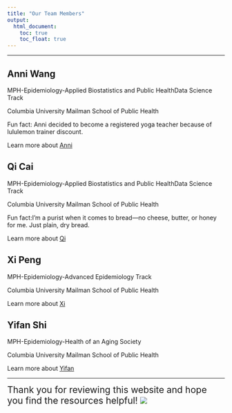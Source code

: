 ```yaml
---
title: "Our Team Members"
output: 
  html_document:
    toc: true
    toc_float: true
---
```


----------------

## **Anni Wang**
MPH-Epidemiology-Applied Biostatistics and Public HealthData Science Track

Columbia University Mailman School of Public Health

Fun fact: Anni decided to become a registered yoga teacher because of lululemon trainer discount.

Learn more about [Anni](https://aw2468.github.io/)

## **Qi Cai**
MPH-Epidemiology-Applied Biostatistics and Public HealthData Science Track

Columbia University Mailman School of Public Health

Fun fact:I’m a purist when it comes to bread—no cheese, butter, or honey for me. Just plain, dry bread.

Learn more about [Qi](https://cathy237-cq.github.io)

## **Xi Peng**
MPH-Epidemiology-Advanced Epidemiology Track

Columbia University Mailman School of Public Health

Learn more about [Xi](https://xiii11.github.io/)

## **Yifan Shi**
MPH-Epidemiology-Health of an Aging Society

Columbia University Mailman School of Public Health

Learn more about [Yifan](https://11fan5.github.io/yifan.github.io/)

---

<span style="font-size: 1.5em;"> Thank you for reviewing this website and hope you find the resources helpful!
![](Pics/giphy (1).webp)